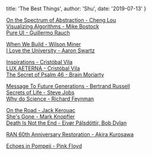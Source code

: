 
  title: 'The Best Things',
  author: 'Shu',
  date: '2019-07-13'
}


[On the Spectrum of Abstraction - Cheng Lou](https://www.youtube.com/watch?v=mVVNJKv9esE)  
[Visualizing Algorithms - Mike Bostock](https://bost.ocks.org/mike/algorithms)   
[Pure UI - Guillermo Rauch](https://rauchg.com/2015/pure-ui)

[When We Build - Wilson Miner](https://vimeo.com/34017777)  
[I Love the University - Aaron Swartz](http://www.aaronsw.com/weblog/visitingmit)

[Inspirations - Cristóbal Vila](https://www.youtube.com/watch?v=oVthC6neqVc)  
[LUX AETERNA - Cristóbal Vila](https://www.youtube.com/watch?v=g9Hya2MdVUQ)  
[The Secret of Psalm 46 - Brain Moriarty](http://ludix.com/moriarty/psalm46.html)

[Message To Future Generations - Bertrand Russell](https://www.youtube.com/watch?v=ihaB8AFOhZo)  
[Secrets of Life - Steve Jobs](https://www.youtube.com/watch?v=kYfNvmF0Bqw)  
[Why do Science - Richard Feynman](https://www.youtube.com/watch?v=WdSerqgb-d0)

[On the Road - Jack Kerouac](https://www.youtube.com/watch?v=XQmEL4jKyb0)  
[She's Gone - Mark Knopfler](https://www.youtube.com/watch?v=b_aN8strqNM)  
[Death Is Not the End - Eivør Pálsdóttir, Bob Dylan](https://www.youtube.com/watch?v=jczAZVZ1Mx8)

[RAN 60th Anniversary Restoration - Akira Kurosawa](https://www.youtube.com/watch?v=YwP_kXyd-Rw)

[Echoes in Pompeii - Pink Floyd](https://www.youtube.com/watch?v=y-E7_VHLvkE)